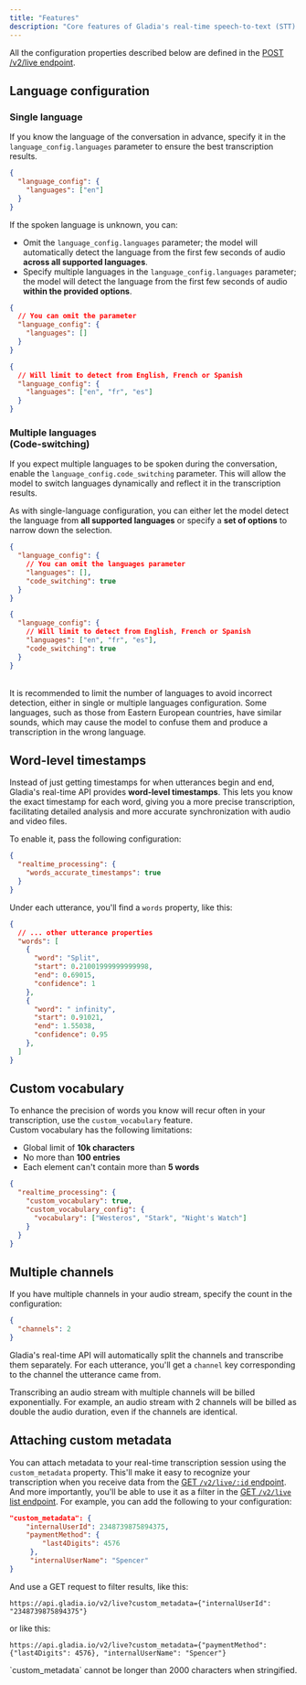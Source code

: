 ```yaml
---
title: "Features"
description: "Core features of Gladia's real-time speech-to-text (STT) API "
---
```


<Note>All the configuration properties described below are defined in the [POST /v2/live endpoint](/api-reference/v2/live/init).</Note>

## Language configuration

### Single language

If you know the language of the conversation in advance, specify it in the `language_config.languages` parameter to ensure the best transcription results.

```json
{
  "language_config": {
    "languages": ["en"]
  }
}
```

If the spoken language is unknown, you can:
- Omit the `language_config.languages` parameter; the model will automatically detect the language from the first few seconds of audio **across all supported languages**.
- Specify multiple languages in the `language_config.languages` parameter; the model will detect the language from the first few seconds of audio **within the provided options**.

<CodeGroup>

```json All languages
{
  // You can omit the parameter
  "language_config": {
    "languages": []
  }
}
```

```json Limited options
{
  // Will limit to detect from English, French or Spanish
  "language_config": {
    "languages": ["en", "fr", "es"]
  }
}
```

</CodeGroup>

### Multiple languages <br/>(Code-switching)

If you expect multiple languages to be spoken during the conversation, enable the `language_config.code_switching` parameter. This will allow the model to switch languages dynamically and reflect it in the transcription results.

As with single-language configuration, you can either let the model detect the language from **all supported languages** or specify a **set of options** to narrow down the selection.

<CodeGroup>

```json All languages
{
  "language_config": {
    // You can omit the languages parameter
    "languages": [],
    "code_switching": true
  }
}
```

```json Limited options
{
  "language_config": {
    // Will limit to detect from English, French or Spanish
    "languages": ["en", "fr", "es"],
    "code_switching": true
  }
}
```

</CodeGroup>

<br/>

<Tip>
It is recommended to limit the number of languages to avoid incorrect detection, either in single or multiple languages configuration. Some languages, such as those from Eastern European countries, have similar sounds, which may cause the model to confuse them and produce a transcription in the wrong language.
</Tip>

## Word-level timestamps

Instead of just getting timestamps for when utterances begin and end, Gladia's real-time API provides **word-level timestamps**. This lets you know the exact timestamp for each word,  giving you a more precise transcription, facilitating detailed analysis and more accurate synchronization with audio and video files.

To enable it, pass the following configuration:

```json
{
  "realtime_processing": {
    "words_accurate_timestamps": true
  }
}
```

Under each utterance, you'll find a `words` property, like this:

```json
{
  // ... other utterance properties
  "words": [
    {
      "word": "Split",
      "start": 0.21001999999999998,
      "end": 0.69015,
      "confidence": 1
    },
    {
      "word": " infinity",
      "start": 0.91021,
      "end": 1.55038,
      "confidence": 0.95
    },
  ]
}
```

## Custom vocabulary

To enhance the precision of words you know will recur often in your transcription, use the `custom_vocabulary` feature.<br />
Custom vocabulary has the following limitations:

* Global limit of **10k characters**
* No more than **100 entries**
* Each element can't contain more than **5 words**

```json
{
  "realtime_processing": {
    "custom_vocabulary": true,
    "custom_vocabulary_config": {
      "vocabulary": ["Westeros", "Stark", "Night's Watch"]
    }
  }
}
```

## Multiple channels

If you have multiple channels in your audio stream, specify the count in the configuration:

```json
{
  "channels": 2
}
```

Gladia's real-time API will automatically split the channels and transcribe them separately.
For each utterance, you'll get a `channel` key corresponding to the channel the utterance came from.

<Warning>
  Transcribing an audio stream with multiple channels will be billed exponentially. For example, an audio stream with 2 channels will be billed as double the audio duration, even if the channels are identical.
</Warning>

## Attaching custom metadata

You can attach metadata to your real-time transcription session using the `custom_metadata` property. This'll make it easy to recognize your transcription when you receive data from the [GET `/v2/live/:id` endpoint](/api-reference/v2/live/get). And more importantly, you'll be able to use it as a filter in the [GET `/v2/live` list endpoint](/api-reference/v2/live/list).
For example, you can add the following to your configuration:

```json
"custom_metadata": {
    "internalUserId": 2348739875894375,
    "paymentMethod": {
        "last4Digits": 4576
     },
     "internalUserName": "Spencer"
}
```

And use a GET request to filter results, like this:

```
https://api.gladia.io/v2/live?custom_metadata={"internalUserId": "2348739875894375"}
```

or like this:

```
https://api.gladia.io/v2/live?custom_metadata={"paymentMethod": {"last4Digits": 4576}, "internalUserName": "Spencer"}
```

<Warning>
  `custom_metadata` cannot be longer than 2000 characters when stringified.
</Warning>
